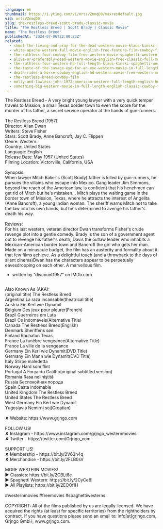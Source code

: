 ```yaml
---
language: en
thumbnail: https://i.ytimg.com/vi/ortsVZnmqD0/maxresdefault.jpg
vid: ortsVZnmqD0
slug: the-restless-breed-scott-brady-classic-movie
title: "The Restless Breed | Scott Brady | Classic Movie"
name: "The Restless Breed"
publishedAt: "2024-07-06T22:00:23Z"
related:
  - shoot-the-living-and-pray-for-the-dead-western-movie-klaus-kinski-full-movie
  - white-apache-western-full-movie-english-free-feature-film-cowboy-film
  - the-ruthless-four-cowboy-film-free-western-movie-spaghetti-western-english
  - alive-or-preferably-dead-western-movie-english-free-classic-full-movie
  - the-ruthless-four-western-hd-full-length-klaus-kinski-spaghetti-western-full-movie
  - the-taste-of-the-savage-eye-for-an-eye-western-movie-in-full-length-english-free-feature-film
  - death-rides-a-horse-cowboy-english-hd-western-movie-free-western-movies
  - the-restless-breed-cowboy-film
  - molly-and-lawless-john-1972-american-western-full-length-english-hd-free-full-moves
  - something-big-western-movie-in-full-length-english-classic-cowboy-film-free-full-westerns
---
```


The Restless Breed - A very bright young lawyer with a very quick temper travels to Mission, a small Texas border town to even the score for the murder of his father, a secret service operator at the hands of gun-runners.<br />
<br />
The Restless Breed (1957)<br />
Director: Allan Dwan<br />
Writers: Steve Fisher<br />
Stars: Scott Brady, Anne Bancroft, Jay C. Flippen<br />
Genre: Western<br />
Country: United States<br />
Language: English<br />
Release Date: May 1957 (United States)<br />
Filming Location: Victorville, California, USA<br />
<br />
Synopsis:<br />
When lawyer Mitch Baker's (Scott Brady) father is killed by gun-runners, he pursues the villains who escape into Mexico. Gang leader Jim Simmons, beyond the reach of the American law, is confident that his henchmen can get rid of Mitch but he's mistaken... Mitch plays the waiting game in the border town of Mission, Texas, where he attracts the interest of Angelita (Anne Bancroft), a young Indian woman. The sheriff warns Mitch not to take the law into his own hands, but he's determined to avenge his father's death his way.<br />
<br />
Reviews:<br />
For his last western, veteran director Dwan transforms Fisher's crude revenge plot into a gentle comedy. Brady is the son of a government agent out to revenge his father's death, Davis the outlaw leader who inhabits a Mexican-American border town and Bancroft the girl who gets her man. Made on a minuscule budget, the film has an austerity and formality about it that few films achieve. As a delightful touch (and a throwback to the days of silent cinema)Dwan has the characters appear to be perpetually eavesdropping on each other. A marvellous film.<br />
- written by "discount1957" on IMDb.com<br />
<br />
Also Known As (AKA):<br />
(original title) The Restless Breed<br />
Argentina La raza incansable(theatrical title)<br />
Austria Ein Kerl wie Dynamit<br />
Belgium Des jeux pour pleurer(French)<br />
Brazil Guerreiros em Luta<br />
Brazil Os Indomáveis(Alternative Title)<br />
Canada The Restless Breed(English)<br />
Denmark Sheriffens søn<br />
Finland Rauhaton Texas<br />
France La funèbre vengeance(Alternative Title)<br />
France La ville de la vengeance<br />
Germany Ein Kerl wie Dynamit(DVD Title)<br />
Germany Ein Mann wie Dynamit(DVD Title)<br />
Italy Stirpe maledetta<br />
Norway Hard som flint<br />
Portugal A Força do Gatilho(original subtitled version)<br />
Romania Rasa neliniştită<br />
Russia Беспокойная порода<br />
Spain Casta indomable<br />
United Kingdom The Restless Breed<br />
United States The Restless Breed<br />
West Germany Ein Kerl wie Dynamit<br />
Yugoslavia Nemirni soj(Croatian)<br />
<br />
✘ Website: https://www.grjngo.com<br />
<br />
FOLLOW US!<br />
✘ Instagram - https://www.instagram.com/grjngo_westernmovies<br />
✘ Twitter - https://twitter.com/Grjngo_com<br />
<br />
SUPPORT US!<br />
✘ Membership - https://bit.ly/2V63h4q<br />
✘ Merchandise - https://bit.ly/2FLB0sV<br />
<br />
MORE WESTERN MOVIES! <br />
► Classics: https://bit.ly/2CBLt8c <br />
► Spaghetti Western: https://bit.ly/2CyCe8I <br />
► All Playlists: https://bit.ly/2EOOfIH <br />
<br />
#westernmovies #freemovies #spaghettiwesterns<br />
<br />
COPYRIGHT: All of the films published by us are legally licensed. We have acquired the rights (at least for specific territories) from the rightholders by contract. If you have questions please send an email to: info[at]grjngo.com, Grjngo GmbH, www.grjngo.com.